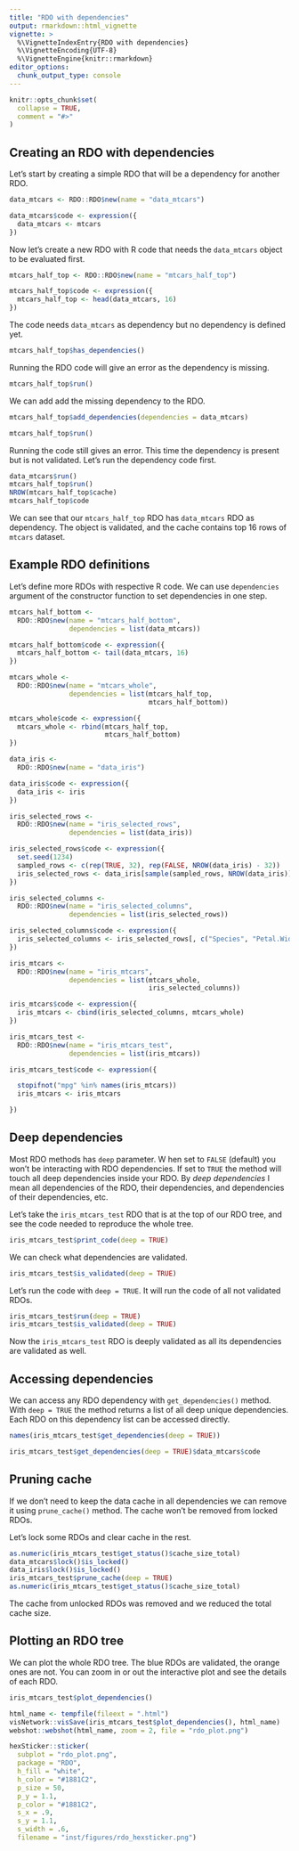 ```yaml
---
title: "RDO with dependencies"
output: rmarkdown::html_vignette
vignette: >
  %\VignetteIndexEntry{RDO with dependencies}
  %\VignetteEncoding{UTF-8}
  %\VignetteEngine{knitr::rmarkdown}
editor_options: 
  chunk_output_type: console
---
```


```r
knitr::opts_chunk$set(
  collapse = TRUE,
  comment = "#>"
)
```

## Creating an RDO with dependencies

Let's start by creating a simple RDO that will be a dependency for another RDO.

```r
data_mtcars <- RDO::RDO$new(name = "data_mtcars")

data_mtcars$code <- expression({
  data_mtcars <- mtcars
})
```

Now let's create a new RDO with R code that needs the `data_mtcars` object
to be evaluated first. 

```r
mtcars_half_top <- RDO::RDO$new(name = "mtcars_half_top")

mtcars_half_top$code <- expression({
  mtcars_half_top <- head(data_mtcars, 16)
})
```

The code needs `data_mtcars` as dependency but no dependency is defined yet.

```r
mtcars_half_top$has_dependencies()
```

Running the RDO code will give an error as the dependency is missing.

```r
mtcars_half_top$run()
```

We can add add the missing dependency to the RDO.

```r
mtcars_half_top$add_dependencies(dependencies = data_mtcars)

mtcars_half_top$run()
```

Running the code still gives an error. 
This time the dependency is present but is not validated.
Let's run the dependency code first.

```r
data_mtcars$run()
mtcars_half_top$run()
NROW(mtcars_half_top$cache)
mtcars_half_top$code
```

We can see that our `mtcars_half_top` RDO has `data_mtcars` RDO as dependency.
The object is validated, and the cache contains top 16 rows of `mtcars` dataset.

## Example RDO definitions

Let's define more RDOs with respective R code. 
We can use `dependencies` argument of the constructor 
function to set dependencies in one step.
 
```r
mtcars_half_bottom <-
  RDO::RDO$new(name = "mtcars_half_bottom",
               dependencies = list(data_mtcars))

mtcars_half_bottom$code <- expression({
  mtcars_half_bottom <- tail(data_mtcars, 16)
})

mtcars_whole <-
  RDO::RDO$new(name = "mtcars_whole",
               dependencies = list(mtcars_half_top,
                                   mtcars_half_bottom))

mtcars_whole$code <- expression({
  mtcars_whole <- rbind(mtcars_half_top,
                        mtcars_half_bottom)
})

data_iris <-
  RDO::RDO$new(name = "data_iris")

data_iris$code <- expression({
  data_iris <- iris
})

iris_selected_rows <-
  RDO::RDO$new(name = "iris_selected_rows",
               dependencies = list(data_iris))

iris_selected_rows$code <- expression({
  set.seed(1234)
  sampled_rows <- c(rep(TRUE, 32), rep(FALSE, NROW(data_iris) - 32))
  iris_selected_rows <- data_iris[sample(sampled_rows, NROW(data_iris)), ]
})

iris_selected_columns <-
  RDO::RDO$new(name = "iris_selected_columns",
               dependencies = list(iris_selected_rows))

iris_selected_columns$code <- expression({
  iris_selected_columns <- iris_selected_rows[, c("Species", "Petal.Width")]
})

iris_mtcars <-
  RDO::RDO$new(name = "iris_mtcars",
               dependencies = list(mtcars_whole,
                                   iris_selected_columns))

iris_mtcars$code <- expression({
  iris_mtcars <- cbind(iris_selected_columns, mtcars_whole)
})

iris_mtcars_test <-
  RDO::RDO$new(name = "iris_mtcars_test",
               dependencies = list(iris_mtcars))

iris_mtcars_test$code <- expression({

  stopifnot("mpg" %in% names(iris_mtcars))
  iris_mtcars <- iris_mtcars

})
```

## Deep dependencies

Most RDO methods has `deep` parameter. W
hen set to `FALSE` (default) you won't be interacting with RDO dependencies. 
If set to `TRUE` the method will touch all deep dependencies inside your RDO.
By _deep dependencies_ I mean all dependencies of the RDO, their dependencies, 
and dependencies of their dependencies, etc.

Let's take the `iris_mtcars_test` RDO that is at the top of our RDO tree,
and see the code needed to reproduce the whole tree. 

```r
iris_mtcars_test$print_code(deep = TRUE)
```

We can check what dependencies are validated.

```r
iris_mtcars_test$is_validated(deep = TRUE)
```

Let's run the code with `deep = TRUE`. 
It will run the code of all not validated RDOs.

```r
iris_mtcars_test$run(deep = TRUE)
iris_mtcars_test$is_validated(deep = TRUE)
```

Now the `iris_mtcars_test` RDO is deeply validated as all its dependencies are validated as well.

## Accessing dependencies

We can access any RDO dependency with `get_dependencies()` method.
With `deep = TRUE` the method returns a list of all deep unique dependencies.
Each RDO on this dependency list can be accessed directly. 

```r
names(iris_mtcars_test$get_dependencies(deep = TRUE))

iris_mtcars_test$get_dependencies(deep = TRUE)$data_mtcars$code
```

## Pruning cache

If we don't need to keep the data cache in all dependencies we can remove it 
using `prune_cache()` method. 
The cache won't be removed from locked RDOs.

Let's lock some RDOs and clear cache in the rest.

```r
as.numeric(iris_mtcars_test$get_status()$cache_size_total)
data_mtcars$lock()$is_locked()
data_iris$lock()$is_locked()
iris_mtcars_test$prune_cache(deep = TRUE)
as.numeric(iris_mtcars_test$get_status()$cache_size_total)
```

The cache from unlocked RDOs was removed and we reduced the total cache size.


## Plotting an RDO tree

We can plot the whole RDO tree. 
The blue RDOs are validated, the orange ones are not.
You can zoom in or out the interactive plot and see the details of 
each RDO. 

```r
iris_mtcars_test$plot_dependencies()
```

```r
html_name <- tempfile(fileext = ".html")
visNetwork::visSave(iris_mtcars_test$plot_dependencies(), html_name)
webshot::webshot(html_name, zoom = 2, file = "rdo_plot.png")

hexSticker::sticker(
  subplot = "rdo_plot.png", 
  package = "RDO", 
  h_fill = "white",
  h_color = "#1881C2",
  p_size = 50, 
  p_y = 1.1,
  p_color = "#1881C2", 
  s_x = .9, 
  s_y = 1.1, 
  s_width = .6,
  filename = "inst/figures/rdo_hexsticker.png")
```




